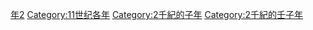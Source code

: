 {{Catnav|頁面分類|历史|歷史時代|年|11世纪各年}}
{{Commons category|1012}}

[[Category:1010年代|年2]]
[[Category:11世纪各年|Category:11世纪各年]]
[[Category:2千紀的子年|Category:2千紀的子年]]
[[Category:2千紀的壬子年|Category:2千紀的壬子年]]